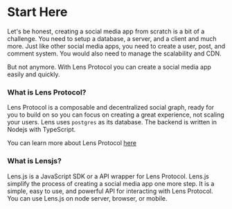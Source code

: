 # Start Here

Let's be honest, creating a social media app from scratch is a bit of a challenge. You need to setup a database, a server, and a client and much more. Just like other social media apps, you need to create a user, post, and comment system. You would also need to manage the scalability and CDN.

But not anymore. With Lens Protocol you can create a social media app easily and quickly.

### What is Lens Protocol?

Lens Protocol is a composable and decentralized social graph, ready for you to build on so you can focus on creating a great experience, not scaling your users. Lens uses `postgres` as its database. The backend is written in Nodejs with TypeScript.

You can learn more about Lens Protocol [here](https://lens.protocol/)

### What is Lensjs?

Lens.js is a JavaScript SDK or a API wrapper for Lens Protocol. Lens.js simplify the process of creating a social media app one more step. It is a simple, easy to use, and powerful API for interacting with Lens Protocol. You can use Lens.js on node server, browser, or mobile.

